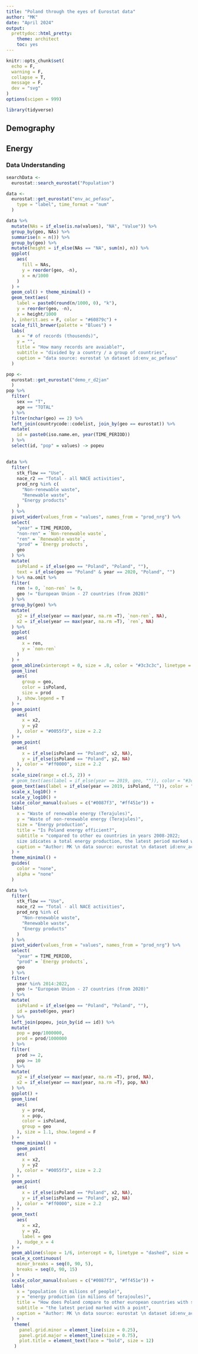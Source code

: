 ```yaml
---
title: "Poland through the eyes of Eurostat data"
author: "MK"
date: "April 2024"
output: 
  prettydoc::html_pretty:
    theme: architect
    toc: yes
---
```


```r
knitr::opts_chunk$set(
  echo = F,
  warning = F,
  collapse = T,
  message = F,
  dev = "svg"
)
options(scipen = 999)
```

```r
library(tidyverse)
```
## Demography
## Energy
### Data Understanding
```r
searchData <- 
  eurostat::search_eurostat("Population")
```
```r
data <- 
  eurostat::get_eurostat("env_ac_pefasu",
    type = "label", time_format = "num"
  )

data %>%
  mutate(NAs = if_else(is.na(values), "NA", "Value")) %>%
  group_by(geo, NAs) %>%
  summarise(n = n()) %>%
  group_by(geo) %>%
  mutate(height = if_else(NAs == "NA", sum(n), n)) %>%
  ggplot(
    aes(
      fill = NAs,
      y = reorder(geo, -n),
      x = n/1000
    )
  ) + 
  geom_col() + theme_minimal() +
  geom_text(aes(
    label = paste0(round(n/1000, 0), "k"), 
    y = reorder(geo, -n),
    x = height/1000
  ), inherit.aes = F, color = "#60879c") +
  scale_fill_brewer(palette = "Blues") +
  labs(
    x = "# of records (thousends)",
    y = "",
    title = "How many records are avaiable?",
    subtitle = "divided by a country / a group of countries",
    caption = "data source: eurostat \n dataset id:env_ac_pefasu"
  ) 
```


```r
pop <- 
  eurostat::get_eurostat("demo_r_d2jan"
  )
pop %>%
  filter(
    sex == "T",
    age == "TOTAL"
  ) %>%
  filter(nchar(geo) == 2) %>%
  left_join(countrycode::codelist, join_by(geo == eurostat)) %>%
  mutate(
    id = paste0(iso.name.en, year(TIME_PERIOD))
  ) %>%
  select(id, "pop" = values) -> popeu
```

## 

```r
data %>%
  filter(
    stk_flow == "Use",
    nace_r2 == "Total - all NACE activities",
    prod_nrg %in% c(
      "Non-renewable waste",
      "Renewable waste",
      "Energy products"
    )
  ) %>% 
  pivot_wider(values_from = "values", names_from = "prod_nrg") %>%
  select(
    "year" = TIME_PERIOD,
    "non-ren" = `Non-renewable waste`,
    "ren" = `Renewable waste`,
    "prod" = `Energy products`,
    geo
  ) %>% 
  mutate(
    isPoland = if_else(geo == "Poland", "Poland", ""),
    text = if_else(geo == "Poland" & year == 2020, "Poland", "")
  ) %>% na.omit %>%
  filter(
    ren != 0, `non-ren` != 0,
    geo != "European Union - 27 countries (from 2020)"
  ) %>%
  group_by(geo) %>%
  mutate(
    y2 = if_else(year == max(year, na.rm =T), `non-ren`, NA),
    x2 = if_else(year == max(year, na.rm =T), `ren`, NA)
  ) %>%
  ggplot(
    aes(
      x = ren,
      y = `non-ren`
    )
  ) +
  geom_abline(xintercept = 0, size = .8, color = "#3c3c3c", linetype = "dashed", alpha = .9) +
  geom_line(
    aes(
      group = geo,
      color = isPoland,
      size = prod
    ), show.legend = T
  ) +
  geom_point(
    aes(
      x = x2,
      y = y2
    ), color = "#0055f3", size = 2.2
  ) +
  geom_point(
    aes(
      x = if_else(isPoland == "Poland", x2, NA),
      y = if_else(isPoland == "Poland", y2, NA)
    ), color = "#ff0000", size = 2.2
  ) +
  scale_size(range = c(.5, 2)) +
  # geom_text(aes(label = if_else(year == 2019, geo, "")), color = "#3c3c3c", alpha = 1, size = 3) +
  geom_text(aes(label = if_else(year == 2019, isPoland, "")), color = "#ff451e", alpha = .3, size = 5, nudge_x = -.2, nudge_y = .2) +
  scale_x_log10() +
  scale_y_log10() +
  scale_color_manual(values = c("#0087f3", "#ff451e")) +
  labs(
    x = "Waste of renewable energy (Terajules)",
    y = "Waste of non-renewable energy (Terajules)",
    size = "Energy production",
    title = "Is Poland energy efficient?",
    subtitle = "compared to other eu countries in years 2008-2022;
    size idicates a total energy production, the latest period marked with a point",
    caption = "Author: MK \n data source: eurostat \n dataset id:env_ac_pefasu"
  ) +
  theme_minimal() + 
  guides(
    color = "none",
    alpha = "none"
  )
```

```r
data %>%
  filter(
    stk_flow == "Use",
    nace_r2 == "Total - all NACE activities",
    prod_nrg %in% c(
      "Non-renewable waste",
      "Renewable waste",
      "Energy products"
    )
  ) %>% 
  pivot_wider(values_from = "values", names_from = "prod_nrg") %>%
  select(
    "year" = TIME_PERIOD,
    "prod" = `Energy products`,
    geo
  ) %>% 
  filter(
    year %in% 2014:2022,
    geo != "European Union - 27 countries (from 2020)"
  ) %>%
  mutate(
    isPoland = if_else(geo == "Poland", "Poland", ""),
    id = paste0(geo, year)
  ) %>%
  left_join(popeu, join_by(id == id)) %>%
  mutate(
    pop = pop/1000000,
    prod = prod/1000000
  ) %>%
  filter(
    prod >= 2,
    pop >= 10
  ) %>%
  mutate(
    y2 = if_else(year == max(year, na.rm =T), prod, NA),
    x2 = if_else(year == max(year, na.rm =T), pop, NA)
  ) %>%
  ggplot() +
  geom_line(
    aes(
      y = prod,
      x = pop,
      color = isPoland,
      group = geo
    ), size = 1.1, show.legend = F
  ) +
  theme_minimal() +
    geom_point(
    aes(
      x = x2,
      y = y2
    ), color = "#0055f3", size = 2.2
  ) +
  geom_point(
    aes(
      x = if_else(isPoland == "Poland", x2, NA),
      y = if_else(isPoland == "Poland", y2, NA)
    ), color = "#ff0000", size = 2.2
  ) +
  geom_text(
    aes(
      x = x2,
      y = y2,
      label = geo
    ), nudge_x = 4
  ) +
  geom_abline(slope = 1/6, intercept = 0, linetype = "dashed", size = .5, color = "#3c3c3c") +
  scale_x_continuous(
    minor_breaks = seq(0, 90, 5),
    breaks = seq(0, 90, 15)
  ) +
  scale_color_manual(values = c("#0087f3", "#ff451e")) +
  labs(
    x = "population (in milions of people)",
    y = "energy production (in milions of terajoules)",
    title = "How does Poland compare to other european countries with similar characteristics?",
    subtitle = "the latest period marked with a point",
    caption = "Author: MK \n data source: eurostat \n dataset id:env_ac_pefasu"
  ) + 
   theme(
     panel.grid.minor = element_line(size = 0.25),
     panel.grid.major = element_line(size = 0.75),
     plot.title = element_text(face = "bold", size = 12)
   )
```

